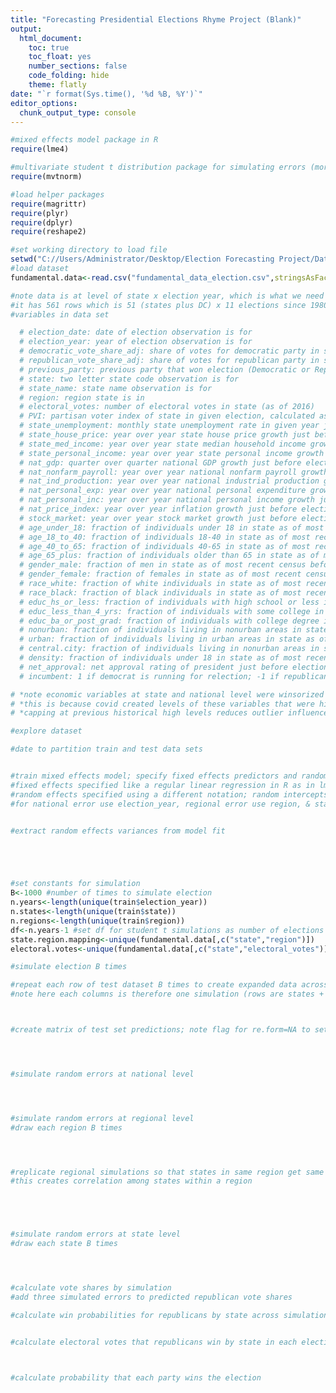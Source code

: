 ---
title: "Forecasting Presidential Elections Rhyme Project (Blank)"
output: 
  html_document:
    toc: true
    toc_float: yes
    number_sections: false
    code_folding: hide
    theme: flatly
date: "`r format(Sys.time(), '%d %B, %Y')`"
editor_options: 
  chunk_output_type: console
---

```{r setup, include=FALSE}
#mixed effects model package in R
require(lme4)

#multivariate student t distribution package for simulating errors (more conservative than normal)
require(mvtnorm)

#load helper packages
require(magrittr)
require(plyr)
require(dplyr)
require(reshape2)
```

```{r}
#set working directory to load file
setwd("C://Users/Administrator/Desktop/Election Forecasting Project/Data/")
#load dataset
fundamental.data<-read.csv("fundamental_data_election.csv",stringsAsFactors=F,header=T)

#note data is at level of state x election year, which is what we need
#it has 561 rows which is 51 (states plus DC) x 11 elections since 1980 including 2020
#variables in data set

  # election_date: date of election observation is for
  # election_year: year of election observation is for
  # democratic_vote_share_adj: share of votes for democratic party in state in a given election year (ignores third party votes)
  # republican_vote_share_adj: share of votes for republican party in state in a given election year (ignores third party votes)
  # previous_party: previous party that won election (Democratic or Republican)
  # state: two letter state code observation is for
  # state_name: state name observation is for
  # region: region state is in
  # electoral_votes: number of electoral votes in state (as of 2016)
  # PVI: partisan voter index of state in given election, calculated as mix of previous two elections (75% and 25%)
  # state_unemployment: monthly state unemployment rate in given year just before election date
  # state_house_price: year over year state house price growth just before election date
  # state_med_income: year over year state median household income growth just before election date
  # state_personal_income: year over year state personal income growth just before election date
  # nat_gdp: quarter over quarter national GDP growth just before election date
  # nat_nonfarm_payroll: year over year national nonfarm payroll growth just before election date
  # nat_ind_production: year over year national industrial production growth just before election date
  # nat_personal_exp: year over year national personal expenditure growth just before election date
  # nat_personal_inc: year over year national personal income growth just before election date
  # nat_price_index: year over year inflation growth just before election date
  # stock_market: year over year stock market growth just before election date
  # age_under_18: fraction of individuals under 18 in state as of most recent census before election date
  # age_18_to_40: fraction of individuals 18-40 in state as of most recent census before election date
  # age_40_to_65: fraction of individuals 40-65 in state as of most recent census before election date
  # age_65_plus: fraction of individuals older than 65 in state as of most recent census before election date
  # gender_male: fraction of men in state as of most recent census before election date
  # gender_female: fraction of females in state as of most recent census before election date
  # race_white: fraction of white individuals in state as of most recent census before election date
  # race_black: fraction of black individuals in state as of most recent census before election date
  # educ_hs_or_less: fraction of individuals with high school or less in state as of most recent census before election date
  # educ_less_than_4_yrs: fraction of individuals with some college in state as of most recent census before election date
  # educ_ba_or_post_grad: fraction of individuals with college degree in state as of most recent census before election date
  # nonurban: fraction of individuals living in nonurban areas in state as of most recent census before election date
  # urban: fraction of individuals living in urban areas in state as of most recent census before election date
  # central.city: fraction of individuals living in nonurban areas in state as of most recent census before election date
  # density: fraction of individuals under 18 in state as of most recent census before election date
  # net_approval: net approval rating of president just before election from gallop (approval-disapproval)
  # incumbent: 1 if democrat is running for relection; -1 if republican is running for relection; 0 otherwise

# *note economic variables at state and national level were winsorized (capped at 5th and 95th percentiles)
# *this is because covid created levels of these variables that were historically never seen (such as high unemployment rates)
# *capping at previous historical high levels reduces outlier influence and overfitting
```

```{r}
#explore dataset

```

```{r}
#date to partition train and test data sets



```

```{r}
#train mixed effects model; specify fixed effects predictors and random intercepts for error simulations
#fixed effects specified like a regular linear regression in R as in lm function
#random effects specified using a different notation; random intercepts denoted by (1|group_variable)
#for national error use election_year, regional error use region, & state error is residual (since model is at state level)



```

```{r}
#extract random effects variances from model fit






```

```{r}
#set constants for simulation
B<-1000 #number of times to simulate election
n.years<-length(unique(train$election_year))
n.states<-length(unique(train$state))
n.regions<-length(unique(train$region))
df<-n.years-1 #set df for student t simulations as number of elections minus 1
state.region.mapping<-unique(fundamental.data[,c("state","region")])
electoral.votes<-unique(fundamental.data[,c("state","electoral_votes")])
```

```{r}
#simulate election B times

#repeat each row of test dataset B times to create expanded data across all simulations
#note here each columns is therefore one simulation (rows are states + DC)



#create matrix of test set predictions; note flag for re.form=NA to set random effects to zero for fixed effects prediction




#simulate random errors at national level




#simulate random errors at regional level
#draw each region B times




#replicate regional simulations so that states in same region get same regional error
#this creates correlation among states within a region





#simulate random errors at state level
#draw each state B times




#calculate vote shares by simulation
#add three simulated errors to predicted republican vote shares

```

```{r}
#calculate win probabilities for republicans by state across simulations



```

```{r}
#calculate electoral votes that republicans win by state in each election



#calculate probability that each party wins the election


```

